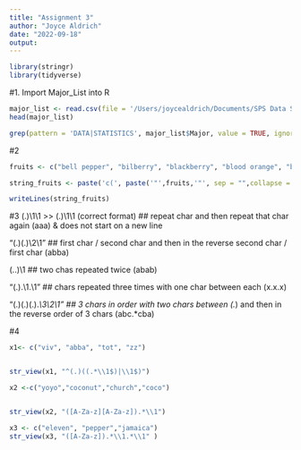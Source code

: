 ```yaml
---
title: "Assignment 3"
author: "Joyce Aldrich"
date: "2022-09-18"
output: 
---
```



```r
library(stringr)
library(tidyverse)
```


#1. Import Major_List into R 
```r

major_list <- read.csv(file = '/Users/joycealdrich/Documents/SPS Data Science/Data 607/Assignment_3/majors-list.csv')
head(major_list)

```

```r
grep(pattern = 'DATA|STATISTICS', major_list$Major, value = TRUE, ignore.case = TRUE)
```


#2 
```r
fruits <- c("bell pepper", "bilberry", "blackberry", "blood orange", "blueberry", "cantaloupe", "chili pepper", "cloudberry", "elderberry", "lime", "lychee", "mulberry", "olive", "salal berry")

```

```r
string_fruits <- paste('c(', paste('"',fruits,'"', sep = "",collapse =','), sep="", ')')

writeLines(string_fruits)
```

#3 
(.)\1\1 >> (.)\\1\\1 (correct format)
## repeat char and then repeat that char again (aaa) & does not start on a new line 

"(.)(.)\\2\\1"
## first char / second char and then in the reverse  second char / first char (abba)

(..)\1
## two chas repeated twice (abab)

"(.).\\1.\\1"
## chars repeated three times with one char between each  (x.x.x)

"(.)(.)(.).*\\3\\2\\1"
## 3 chars in order with two chars between (.*) and then in the reverse order of 3 chars   (abc.*cba)


#4 
```r
x1<- c("viv", "abba", "tot", "zz")


str_view(x1, "^(.)((.*\\1$)|\\1$)")
```
```r
x2 <-c("yoyo","coconut","church","coco")


str_view(x2, "([A-Za-z][A-Za-z]).*\\1")
```

```r
x3 <- c("eleven", "pepper","jamaica")
str_view(x3, "([A-Za-z]).*\\1.*\\1" )
```

